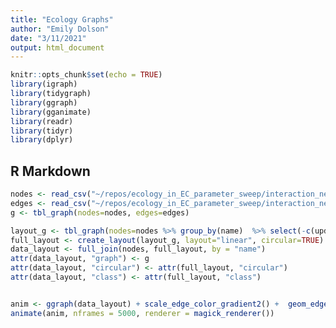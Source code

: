 ```yaml
---
title: "Ecology Graphs"
author: "Emily Dolson"
date: "3/11/2021"
output: html_document
---
```


```r
knitr::opts_chunk$set(echo = TRUE)
library(igraph)
library(tidygraph)
library(ggraph)
library(gganimate)
library(readr)
library(tidyr)
library(dplyr)
```

## R Markdown



```r
nodes <- read_csv("~/repos/ecology_in_EC_parameter_sweep/interaction_network_nodes.csv") #%>% filter(update < 1000)
edges <- read_csv("~/repos/ecology_in_EC_parameter_sweep/interaction_network_edges.csv") #%>% filter(update < 1000)
g <- tbl_graph(nodes=nodes, edges=edges)

layout_g <- tbl_graph(nodes=nodes %>% group_by(name)  %>% select(-c(update, fitness, population)) %>% summarise(name=first(name)), edges = edges %>% group_by(to,from)  %>% select(-c(update, weight)) %>% summarise(to=first(to), from=first(from)))
full_layout <- create_layout(layout_g, layout="linear", circular=TRUE)
data_layout <- full_join(nodes, full_layout, by = "name")
attr(data_layout, "graph") <- g
attr(data_layout, "circular") <- attr(full_layout, "circular")
attr(data_layout, "class") <- attr(full_layout, "class")


anim <- ggraph(data_layout) + scale_edge_color_gradient2() +  geom_edge_link(aes( color=weight), arrow = arrow(length = unit(3, 'mm'), type = "closed")) + geom_node_point(aes(size=population, color=fitness)) + theme_graph() + scale_color_viridis() + transition_time(update)
animate(anim, nframes = 5000, renderer = magick_renderer())


```

